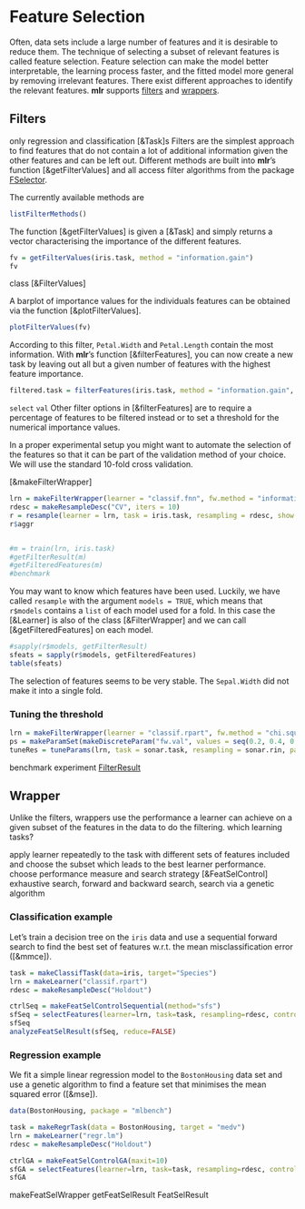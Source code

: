 # Feature Selection

Often, data sets include a large number of features and it is desirable to reduce them.
The technique of selecting a subset of relevant features is called feature selection.
Feature selection can make the model better interpretable, the learning process
faster, and the fitted model more general by removing irrelevant features.
There exist different approaches to identify the relevant features.
**mlr** supports [filters](#Filter) and [wrappers](#Wrapper).


## Filters

only regression and classification [&Task]s
Filters are the simplest approach to find features that do not contain a lot of
additional information given the other features and can be left out.
Different methods are built into **mlr**'s function [&getFilterValues]
and all access filter algorithms from the package
[FSelector](&http://cran.r-project.org/web/packages/FSelector/index.html).

The currently available methods are
```r
listFilterMethods()
```

The function [&getFilterValues] is given a [&Task] and simply returns a vector characterising
the importance of the different features.

```r
fv = getFilterValues(iris.task, method = "information.gain")
fv
```

class [&FilterValues]

A barplot of importance values for the individuals features can be obtained via the 
function [&plotFilterValues].
```r
plotFilterValues(fv)
```

According to this filter, `Petal.Width` and `Petal.Length` contain the most information.
With **mlr**'s function [&filterFeatures], you can now create a new task
by leaving out all but a given number of features with the highest
feature importance.

```r
filtered.task = filterFeatures(iris.task, method = "information.gain", select = "abs", val = 2)
```

``select``
``val``
Other filter options in [&filterFeatures] are to require a percentage of
features to be filtered instead or to set a threshold for the numerical importance
values.

In a proper experimental setup you might want to automate the selection of the
features so that it can be part of the validation method of your choice.
We will use the standard 10-fold cross validation.

[&makeFilterWrapper]

```r
lrn = makeFilterWrapper(learner = "classif.fnn", fw.method = "information.gain", fw.select = "perc", fw.val = 0.7)
rdesc = makeResampleDesc("CV", iters = 10)
r = resample(learner = lrn, task = iris.task, resampling = rdesc, show.info = FALSE, models = TRUE)
r$aggr


#m = train(lrn, iris.task)
#getFilterResult(m)
#getFilteredFeatures(m)
#benchmark
```

You may want to know which features have been used. Luckily, we have called
`resample` with the argument `models = TRUE`, which means that `r$models`
contains a `list` of each model used for a fold.
In this case the [&Learner] is also of the class [&FilterWrapper] and we can call
[&getFilteredFeatures] on each model.

```r
#sapply(r$models, getFilterResult)
sfeats = sapply(r$models, getFilteredFeatures)
table(sfeats)
```

The selection of features seems to be very stable.
The `Sepal.Width` did not make it into a single fold.


### Tuning the threshold
```r
lrn = makeFilterWrapper(learner = "classif.rpart", fw.method = "chi.squared", fw.select = "threshold", fw.val = 0)
ps = makeParamSet(makeDiscreteParam("fw.val", values = seq(0.2, 0.4, 0.05)))
tuneRes = tuneParams(lrn, task = sonar.task, resampling = sonar.rin, par.set = ps, control = makeTuneControlGrid())
```

benchmark experiment
[FilterResult](&getFilterResult)


## Wrapper

Unlike the filters, wrappers use the performance a learner can
achieve on a given subset of the features in the data to do the filtering.
which learning tasks?

apply learner repeatedly to the task with different sets of features included and choose the
subset which leads to the best learner performance.
choose performance measure and search strategy [&FeatSelControl]
exhaustive search, forward and backward search, search via a genetic algorithm


### Classification example

Let's train a decision tree on the ``iris`` data and use a sequential forward
search to find the best set of features w.r.t. the mean misclassification error
([&mmce]).

```r
task = makeClassifTask(data=iris, target="Species")
lrn = makeLearner("classif.rpart")
rdesc = makeResampleDesc("Holdout")

ctrlSeq = makeFeatSelControlSequential(method="sfs")
sfSeq = selectFeatures(learner=lrn, task=task, resampling=rdesc, control=ctrlSeq)
sfSeq
analyzeFeatSelResult(sfSeq, reduce=FALSE)
```


### Regression example

We fit a simple linear regression model to the ``BostonHousing`` data set and
use a genetic algorithm to find a feature set that minimises the mean squared
error ([&mse]).

```r
data(BostonHousing, package = "mlbench")

task = makeRegrTask(data = BostonHousing, target = "medv")
lrn = makeLearner("regr.lm")
rdesc = makeResampleDesc("Holdout")

ctrlGA = makeFeatSelControlGA(maxit=10)
sfGA = selectFeatures(learner=lrn, task=task, resampling=rdesc, control=ctrlGA, show.info=FALSE)
sfGA
```

makeFeatSelWrapper
getFeatSelResult
FeatSelResult


